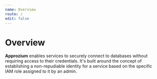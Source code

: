 ```yaml
---
name: Overview
route: /
edit: false
---
```


# Overview
**Approzium** enables services to securely connect to databases without requiring access to their credentials. It's built around the concept of establishing a non-repudiable identity for a service based on the specific IAM role assigned to it by an admin.